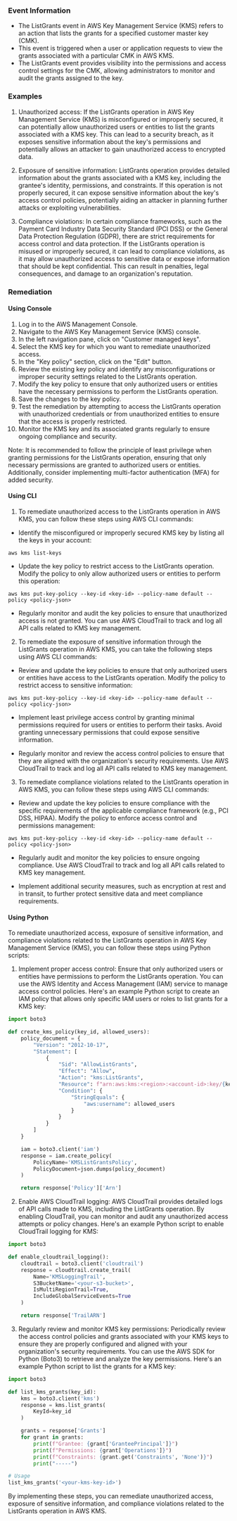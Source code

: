 
### Event Information

- The ListGrants event in AWS Key Management Service (KMS) refers to an action that lists the grants for a specified customer master key (CMK).
- This event is triggered when a user or application requests to view the grants associated with a particular CMK in AWS KMS.
- The ListGrants event provides visibility into the permissions and access control settings for the CMK, allowing administrators to monitor and audit the grants assigned to the key.


### Examples

1. Unauthorized access: If the ListGrants operation in AWS Key Management Service (KMS) is misconfigured or improperly secured, it can potentially allow unauthorized users or entities to list the grants associated with a KMS key. This can lead to a security breach, as it exposes sensitive information about the key's permissions and potentially allows an attacker to gain unauthorized access to encrypted data.

2. Exposure of sensitive information: ListGrants operation provides detailed information about the grants associated with a KMS key, including the grantee's identity, permissions, and constraints. If this operation is not properly secured, it can expose sensitive information about the key's access control policies, potentially aiding an attacker in planning further attacks or exploiting vulnerabilities.

3. Compliance violations: In certain compliance frameworks, such as the Payment Card Industry Data Security Standard (PCI DSS) or the General Data Protection Regulation (GDPR), there are strict requirements for access control and data protection. If the ListGrants operation is misused or improperly secured, it can lead to compliance violations, as it may allow unauthorized access to sensitive data or expose information that should be kept confidential. This can result in penalties, legal consequences, and damage to an organization's reputation.

### Remediation

#### Using Console

1. Log in to the AWS Management Console.
2. Navigate to the AWS Key Management Service (KMS) console.
3. In the left navigation pane, click on "Customer managed keys".
4. Select the KMS key for which you want to remediate unauthorized access.
5. In the "Key policy" section, click on the "Edit" button.
6. Review the existing key policy and identify any misconfigurations or improper security settings related to the ListGrants operation.
7. Modify the key policy to ensure that only authorized users or entities have the necessary permissions to perform the ListGrants operation.
8. Save the changes to the key policy.
9. Test the remediation by attempting to access the ListGrants operation with unauthorized credentials or from unauthorized entities to ensure that the access is properly restricted.
10. Monitor the KMS key and its associated grants regularly to ensure ongoing compliance and security.

Note: It is recommended to follow the principle of least privilege when granting permissions for the ListGrants operation, ensuring that only necessary permissions are granted to authorized users or entities. Additionally, consider implementing multi-factor authentication (MFA) for added security.

#### Using CLI

1. To remediate unauthorized access to the ListGrants operation in AWS KMS, you can follow these steps using AWS CLI commands:

- Identify the misconfigured or improperly secured KMS key by listing all the keys in your account:
```
aws kms list-keys
```

- Update the key policy to restrict access to the ListGrants operation. Modify the policy to only allow authorized users or entities to perform this operation:
```
aws kms put-key-policy --key-id <key-id> --policy-name default --policy <policy-json>
```

- Regularly monitor and audit the key policies to ensure that unauthorized access is not granted. You can use AWS CloudTrail to track and log all API calls related to KMS key management.

2. To remediate the exposure of sensitive information through the ListGrants operation in AWS KMS, you can take the following steps using AWS CLI commands:

- Review and update the key policies to ensure that only authorized users or entities have access to the ListGrants operation. Modify the policy to restrict access to sensitive information:
```
aws kms put-key-policy --key-id <key-id> --policy-name default --policy <policy-json>
```

- Implement least privilege access control by granting minimal permissions required for users or entities to perform their tasks. Avoid granting unnecessary permissions that could expose sensitive information.

- Regularly monitor and review the access control policies to ensure that they are aligned with the organization's security requirements. Use AWS CloudTrail to track and log all API calls related to KMS key management.

3. To remediate compliance violations related to the ListGrants operation in AWS KMS, you can follow these steps using AWS CLI commands:

- Review and update the key policies to ensure compliance with the specific requirements of the applicable compliance framework (e.g., PCI DSS, HIPAA). Modify the policy to enforce access control and permissions management:
```
aws kms put-key-policy --key-id <key-id> --policy-name default --policy <policy-json>
```

- Regularly audit and monitor the key policies to ensure ongoing compliance. Use AWS CloudTrail to track and log all API calls related to KMS key management.

- Implement additional security measures, such as encryption at rest and in transit, to further protect sensitive data and meet compliance requirements.

#### Using Python

To remediate unauthorized access, exposure of sensitive information, and compliance violations related to the ListGrants operation in AWS Key Management Service (KMS), you can follow these steps using Python scripts:

1. Implement proper access control: Ensure that only authorized users or entities have permissions to perform the ListGrants operation. You can use the AWS Identity and Access Management (IAM) service to manage access control policies. Here's an example Python script to create an IAM policy that allows only specific IAM users or roles to list grants for a KMS key:

```python
import boto3

def create_kms_policy(key_id, allowed_users):
    policy_document = {
        "Version": "2012-10-17",
        "Statement": [
            {
                "Sid": "AllowListGrants",
                "Effect": "Allow",
                "Action": "kms:ListGrants",
                "Resource": f"arn:aws:kms:<region>:<account-id>:key/{key_id}",
                "Condition": {
                    "StringEquals": {
                        "aws:username": allowed_users
                    }
                }
            }
        ]
    }

    iam = boto3.client('iam')
    response = iam.create_policy(
        PolicyName='KMSListGrantsPolicy',
        PolicyDocument=json.dumps(policy_document)
    )

    return response['Policy']['Arn']
```

2. Enable AWS CloudTrail logging: AWS CloudTrail provides detailed logs of API calls made to KMS, including the ListGrants operation. By enabling CloudTrail, you can monitor and audit any unauthorized access attempts or policy changes. Here's an example Python script to enable CloudTrail logging for KMS:

```python
import boto3

def enable_cloudtrail_logging():
    cloudtrail = boto3.client('cloudtrail')
    response = cloudtrail.create_trail(
        Name='KMSLoggingTrail',
        S3BucketName='<your-s3-bucket>',
        IsMultiRegionTrail=True,
        IncludeGlobalServiceEvents=True
    )

    return response['TrailARN']
```

3. Regularly review and monitor KMS key permissions: Periodically review the access control policies and grants associated with your KMS keys to ensure they are properly configured and aligned with your organization's security requirements. You can use the AWS SDK for Python (Boto3) to retrieve and analyze the key permissions. Here's an example Python script to list the grants for a KMS key:

```python
import boto3

def list_kms_grants(key_id):
    kms = boto3.client('kms')
    response = kms.list_grants(
        KeyId=key_id
    )

    grants = response['Grants']
    for grant in grants:
        print(f"Grantee: {grant['GranteePrincipal']}")
        print(f"Permissions: {grant['Operations']}")
        print(f"Constraints: {grant.get('Constraints', 'None')}")
        print("-----")

# Usage
list_kms_grants('<your-kms-key-id>')
```

By implementing these steps, you can remediate unauthorized access, exposure of sensitive information, and compliance violations related to the ListGrants operation in AWS KMS.

